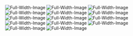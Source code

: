 ![Full-Width-Image](/images/pt_1.png "Full Width Image")
![Full-Width-Image](/images/pt_2.png "Full Width Image")
![Full-Width-Image](/images/pt_3.png "Full Width Image")
![Full-Width-Image](/images/pt_4.png "Full Width Image")
![Full-Width-Image](/images/pt_5.png "Full Width Image")
![Full-Width-Image](/images/pt_6.png "Full Width Image")
![Full-Width-Image](/images/pt_7.png "Full Width Image")
![Full-Width-Image](/images/pt_8.png "Full Width Image")
![Full-Width-Image](/images/pt_9.png "Full Width Image")
![Full-Width-Image](/images/pt_10.png "Full Width Image")
![Full-Width-Image](/images/pt_11.png "Full Width Image")
![Full-Width-Image](/images/pt_12.png "Full Width Image")
![Full-Width-Image](/images/pt_13.png "Full Width Image")
![Full-Width-Image](/images/pt_14.png "Full Width Image")